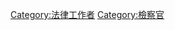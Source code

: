 {{Cat main|律政司}}
{{Commonscat|Attorneys General}}
[[Category:法律工作者|Category:法律工作者]]
[[Category:檢察官|Category:檢察官]]
{{CatAutoTOC}}